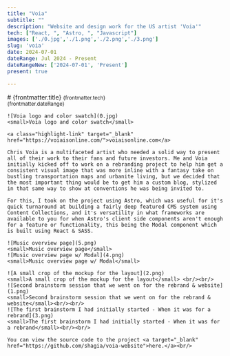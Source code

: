 ```yaml
---
title: "Voia"
subtitle: ""
description: "Website and design work for the US artist 'Voia'"
tech: ["React, ", "Astro, ", "Javascript"]
images: ['./0.jpg','./1.png','./2.png','./3.png']
slug: 'voia'
date: 2024-07-01
dateRange: Jul 2024 - Present
dateRangeNew: ['2024-07-01', 'Present']
present: true

---
```


<div class="slot-content">
	<div class="content-header">
		# {frontmatter.title}
		<small>{frontmatter.tech}</small><br/>
		<small>{frontmatter.dateRange}</small>
	</div>
	
	![Voia logo and color swatch](0.jpg)
	<small>Voia logo and color swatch</small>
	
	<a class="highlight-link" target="_blank" href="https://voiaisonline.com/">voiaisonline.com</a>
	
	Chris Voia is a multifaceted artist who needed a solid way to present all of their work to their fans and future investors. Me and Voia initially kicked off to work on a rebranding project to help him get a consistent visual image that was more inline with a fantasy take on bustling transportation maps and urbanite living, but we decided that the most important thing would be to get him a custom blog, stylized in that same way to show at conventions he was being invited to.
	
	For this, I took on the project using Astro, which was useful for it's quick turnaround at building a fairly deep featured CMS system using Content Collections, and it's versatility in what frameworks are available to you for when Astro's client side components aren't enough for a feature or functionality, this being the Modal component which is built using React & SASS.
	
	![Music overview page](5.png)
	<small>Music overview page</small>
	![Music overview page w/ Modal](4.png)
	<small>Music overview page w/ Modal</small>
	
	![A small crop of the mockup for the layout](2.png)
	<small>A small crop of the mockup for the layout</small> <br/><br/>
	![Second brainstorm session that we went on for the rebrand & website](1.png)
	<small>Second brainstorm session that we went on for the rebrand & website</small><br/><br/>
	![The first brainstorm I had initially started - When it was for a rebrand](3.png)
	<small>The first brainstorm I had initially started - When it was for a rebrand</small><br/><br/>
	
	You can view the source code to the project <a target="_blank" href="https://github.com/shagia/voia-website">here.</a><br/>
</div>

